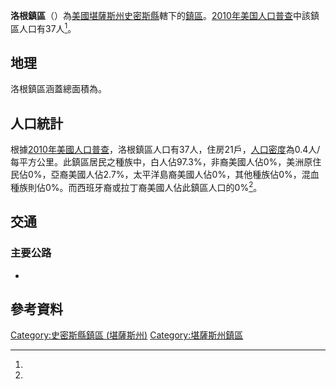 {{noteTA
|G1=USState
}}
{{Infobox settlement
|official_name = 洛根鎮區
|native_name = Logan Township
|settlement_type = 鎮區
|pushpin_map=USA Kansas
|coordinates_display = inline,title
|coordinates_region = US-KS
|subdivision_type = [[世界政區索引|國家]]
|subdivision_name = [[美国|美国]]
|subdivision_type1 = [[美國行政區劃|州]]
|subdivision_name1 = [[堪薩斯州|堪薩斯州]]
|subdivision_type2 = [[堪薩斯州行政區劃|縣]]
|subdivision_name2 = [[史密斯縣_(堪薩斯州)|史密斯縣]]
|area_total_km2 = 92.78
|area_land_km2 = 92.31
|area_water_km2 = 0.47
|area_total_sq_mi =
|area_land_sq_mi =
|area_water_sq_mi =
|area_water_percent = 0.51
|population_as_of = [[2010年美国人口普查|2010]]
|population_footnotes = <ref name="Census 2010">{{cite web| url=http://factfinder2.census.gov| title=Race, Hispanic or Latino, Age, and Housing Occupancy: 2010 Census Redistricting Data, Logan township, Smith County, Kansas| publisher=U.S. Census Bureau, American FactFinder 2| accessdate=2016-09-10| archive-date=2013-09-11| archive-url=https://web.archive.org/web/20130911234518/http://factfinder2.census.gov/| dead-url=no}}</ref>
|population_total = 37
|population_density_km2 = auto
|elevation_footnotes = 
|elevation_m = 597
|elevation_ft = 
|latd = 39
|latm = 57
|lats = 45
|latNS = N
|longd = 98
|longm = 33
|longs = 28
|longEW = W
|postal_code_type =
|postal_code = 
|blank_name = [[聯邦資料處理標準|FIPS代碼]]
|blank_info = 20-42275
|blank1_name = [[地名信息系统|GNIS編號]] 
|blank1_info = [http://geonames.usgs.gov/pls/gnispublic/f?p=gnispq:3:::NO::P3_FID:0471846 0471846]
|website = 
|footnotes = 
}}

'''洛根鎮區'''（{{lang-en|'''Logan Township'''}}）為[[美國|美國]][[堪薩斯州|堪薩斯州]][[史密斯縣_(堪薩斯州)|史密斯縣]]轄下的[[行政鎮區|鎮區]]。[[2010年美国人口普查|2010年美国人口普查]]中該鎮區人口有37人<ref name="Census 2010"/>。

==地理==
洛根鎮區涵蓋總面積為{{convert|92.78|km2|sqmi}}。

==人口統計==
根據[[2010年美國人口普查|2010年美國人口普查]]，洛根鎮區人口有37人，住房21戶，[[人口密度|人口密度]]為0.4人/每平方公里。此鎮區居民之種族中，白人佔97.3%，非裔美國人佔0%，美洲原住民佔0%，亞裔美國人佔2.7%，太平洋島裔美國人佔0%，其他種族佔0%，混血種族則佔0%。而西班牙裔或拉丁裔美國人佔此鎮區人口的0%<ref name="Census 2010"/>。

==交通==
===主要公路===
*{{Jct|country=USA|US|281}}

==參考資料==
{{reflist}}

{{史密斯縣 (堪薩斯州)}}

{{DEFAULTSORT:Logan}}
[[Category:史密斯縣鎮區_(堪薩斯州)|Category:史密斯縣鎮區 (堪薩斯州)]]
[[Category:堪薩斯州鎮區|Category:堪薩斯州鎮區]]

{{SmithCountyKS-geo-stub}}